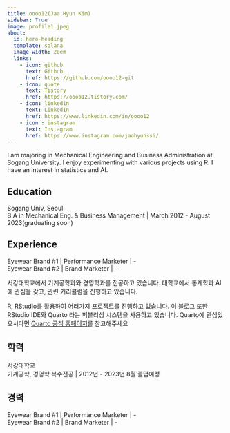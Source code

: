 ```yaml
---
title: oooo12(Jaa Hyun Kim)
sidebar: True
image: profile1.jpeg
about: 
  id: hero-heading
  template: solana
  image-width: 20em
  links:
    - icon: github
      text: Github
      href: https://github.com/oooo12-git
    - icon: quote
      text: Tistory
      href: https://oooo12.tistory.com/ 
    - icon: linkedin
      text: LinkedIn
      href: https://www.linkedin.com/in/oooo12
    - icon : instagram
      text: Instagram
      href: https://www.instagram.com/jaahyunssi/
---
```


::: {#hero-heading .content-visible unless-profile="ko"}

I am majoring in Mechanical Engineering and Business Administration at Sogang University. I enjoy experimenting with various projects using R. I have an interest in statistics and AI.

## Education

Sogang Univ, Seoul\
B.A in Mechanical Eng. & Business Management \| March 2012 - August 2023(graduating soon)

## Experience

Eyewear Brand #1 \| Performance Marketer \| -\
Eyewear Brand #2 \| Brand Marketer \| -
:::

::: {#hero-heading .content-visible when-profile="ko"}

서강대학교에서 기계공학과와 경영학과를 전공하고 있습니다. 대학교에서 통계학과 AI에 관심을 갖고, 관련 커리큘럼을 진행하고 있습니다.

R, RStudio를 활용하여 어러가지 프로젝트를 진행하고 있습니다. 이 블로그 또한 RStudio IDE와 Quarto 라는 퍼블리싱 시스템을 사용하고 있습니다. Quarto에 관심있으시다면 [Quarto 공식 홈페이지](https://quarto.org/)를 참고해주세요

## 학력

서강대학교\
기계공학, 경영학 복수전공 \| 2012년 - 2023년 8월 졸업예정

## 경력

Eyewear Brand #1 \| Performance Marketer \| -\
Eyewear Brand #2 \| Brand Marketer \| -

:::
